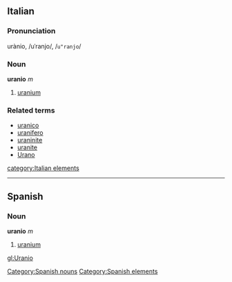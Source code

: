 ==Italian==
===Pronunciation===
urànio, /uˈranjo/, /<tt>u"ranjo</tt>/
===Noun===
'''uranio''' ''m''

# [[uranium]]

===Related terms===
*[[uranico]]
*[[uranifero]]
*[[uraninite]]
*[[uranite]]
*[[Urano]]
[[category:Italian elements]]
----
== Spanish ==
=== Noun ===
'''uranio''' ''m''
# [[uranium]]
[[Category:Spanish nouns]]
[[Category:Spanish elements]]

[[gl:Uranio]]